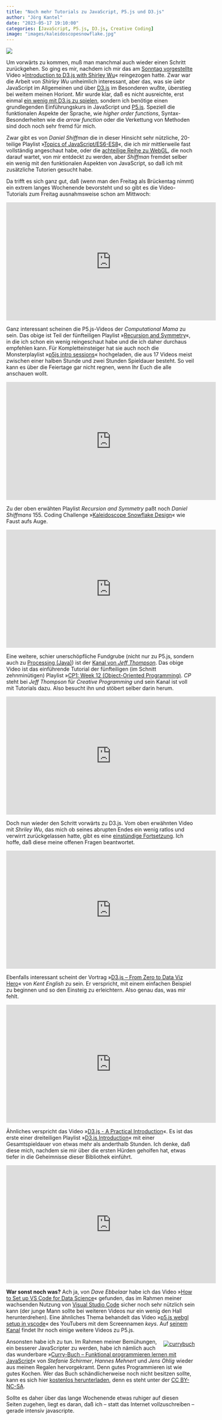```yaml
---
title: "Noch mehr Tutorials zu JavaScript, P5.js und D3.js"
author: "Jörg Kantel"
date: "2023-05-17 19:10:00"
categories: [JavaScript, P5.js, D3.js, Creative Coding]
image: "images/kaleidoscopesnowflake.jpg"
---
```


[![](images/kaleidoscopesnowflake-b.jpg)](https://www.youtube.com/watch?v=R3C2giDfmO8)

Um vorwärts zu kommen, muß man manchmal auch wieder einen Schritt zurückgehen. So ging es mir, nachdem ich mir das am [Sonntag vorgestellte](https://kantel.github.io/posts/2023051402_p5js_mit_d3js/) Video »[Introduction to D3.js with Shirley Wu](https://www.youtube.com/watch?v=rQroxWLZiCo)« reingezogen hatte. Zwar war die Arbeit von *Shirley Wu* unheimlich interessant, aber das, was sie üebr JavaScript im Allgemeinen und über [D3.js](http://cognitiones.kantel-chaos-team.de/multimedia/computergraphik/visualisierung/d3.html) im Besonderen wußte, überstieg bei weitem meinen Horiont. Mir wurde klar, daß es nicht ausreichte, erst einmal [ein wenig mit D3.js zu spielen](https://kantel.github.io/posts/2023051501_d3js_first_steps/), sondern ich benötige einen grundlegenden Einführungskurs in JavaScript und [P5.js](http://cognitiones.kantel-chaos-team.de/programmierung/creativecoding/processing/p5js.html). Speziell die funktionalen Aspekte der Sprache, wie *higher order functions*, Syntax-Besonderheiten wie die *arrow function* oder die Verkettung von Methoden sind doch noch sehr fremd für mich.

Zwar gibt es von *Daniel Shiffman* die in dieser Hinsicht sehr nützliche, 20-teilige Playlist »[Topics of JavaScript/ES6-ES8](https://www.youtube.com/playlist?list=PLRqwX-V7Uu6YgpA3Oht-7B4NBQwFVe3pr)«, die ich mir mittlerweile fast vollständig angeschaut habe, oder die [achteilige Reihe zu WebGL](https://www.youtube.com/playlist?list=PLRqwX-V7Uu6bPhi8sS1hHJ77n3zRO9FR_), die noch darauf wartet, von mir entdeckt zu werden, aber *Shiffman* fremdet selber ein wenig mit den funktionalen Aspekten von JavaScript, so daß ich mit zusätzliche Tutorien gesucht habe.

Da trifft es sich ganz gut, daß (wenn man den Freitag als Brückentag nimmt) ein extrem langes Wochenende bevorsteht und so gibt es die Video-Tutorials zum Freitag ausnahmsweise schon am Mittwoch:

<iframe width="560" height="315" src="https://www.youtube.com/embed/2B1MERytuXo" title="YouTube video player" frameborder="0" allow="accelerometer; autoplay; clipboard-write; encrypted-media; gyroscope; picture-in-picture; web-share" allowfullscreen></iframe>

Ganz interessant scheinen die P5.js-Videos der *Computational Mama* zu sein. Das obige ist Teil der fünfteiligen Playlist »[Recursion and Symmetry](https://www.youtube.com/playlist?list=PL8fSylRVlW64FhDzrVR65q7-22NPOW_sz)«, in die ich schon ein wenig reingeschaut habe und die ich daher durchaus empfehlen kann. Für Kompletteinsteiger hat sie auch noch die Monsterplaylist »[p5js intro sessions](https://www.youtube.com/playlist?list=PL8fSylRVlW65WtbT5Y1xuS3m8XaJ077vb)« hochgeladen, die aus 17 Videos meist zwischen einer halben Stunde und zwei Stunden Spieldauer besteht. So veil kann es über die Feiertage gar nicht regnen, wenn Ihr Euch die alle anschauen wollt.

<iframe width="560" height="315" src="https://www.youtube.com/embed/R3C2giDfmO8" title="YouTube video player" frameborder="0" allow="accelerometer; autoplay; clipboard-write; encrypted-media; gyroscope; picture-in-picture; web-share" allowfullscreen></iframe>

Zu der oben erwähten Playlist *Recursion and Symmetry* paßt noch *Daniel Shiffmans* 155.&nbsp;Coding Challenge »[Kaleidoscope Snowflake Design](https://www.youtube.com/watch?v=R3C2giDfmO8)« wie Faust aufs Auge.

<iframe width="560" height="315" src="https://www.youtube.com/embed/up6ZHxVEX7I" title="YouTube video player" frameborder="0" allow="accelerometer; autoplay; clipboard-write; encrypted-media; gyroscope; picture-in-picture; web-share" allowfullscreen></iframe>

Eine weitere, schier unerschöpfliche Fundgrube (nicht nur zu P5.js, sondern auch zu [Processing (Java)](http://cognitiones.kantel-chaos-team.de/programmierung/creativecoding/processing/processing.html)) ist der [Kanal von *Jeff Thompson*](https://www.youtube.com/@jeffkthompson). Das obige Video ist das einführende Tutorial der fünfteiligen (im Schnitt zehnminütigen) Playlist  »[CP1: Week 12 (Object-Oriented Programming)](https://www.youtube.com/playlist?list=PLsGCUnpinsDkUwwuhvUdvZFZ7YR97fWab). *CP* steht bei *Jeff Thompson* für *Creative Programming* und sein Kanal ist voll mit Tutorials dazu. Also besucht ihn und stöbert selber darin herum.

<iframe width="560" height="315" src="https://www.youtube.com/embed/SGtT10OdGjA" title="YouTube video player" frameborder="0" allow="accelerometer; autoplay; clipboard-write; encrypted-media; gyroscope; picture-in-picture; web-share" allowfullscreen></iframe>

Doch nun wieder den Schritt vorwärts zu D3.js. Vom oben erwähnten Video mit *Shriley Wu*, das mich ob seines abrupten Endes ein wenig ratlos und verwirrt zurückgelassen hatte, gibt es eine [einstündige Fortsetzung](https://www.youtube.com/watch?v=SGtT10OdGjA). Ich hoffe, daß diese meine offenen Fragen beantwortet.

<iframe width="560" height="315" src="https://www.youtube.com/embed/UhH3-uufZF8" title="YouTube video player" frameborder="0" allow="accelerometer; autoplay; clipboard-write; encrypted-media; gyroscope; picture-in-picture; web-share" allowfullscreen></iframe>

Ebenfalls interessant scheint der Vortrag »[D3.js – From Zero to Data Viz Hero](https://www.youtube.com/watch?v=UhH3-uufZF8)« von *Kent English* zu sein. Er verspricht, mit einem einfachen Beispiel zu beginnen und so den Einsteig zu erleichtern. Also genau das, was mir fehlt.

<iframe width="560" height="315" src="https://www.youtube.com/embed/TOJ9yjvlapY" title="YouTube video player" frameborder="0" allow="accelerometer; autoplay; clipboard-write; encrypted-media; gyroscope; picture-in-picture; web-share" allowfullscreen></iframe>

Ähnliches verspricht das Video »[D3.js - A Practical Introduction](https://www.youtube.com/watch?v=TOJ9yjvlapY)«. Es ist das erste einer dreiteiligen Playlist »[D3.js Introduction](https://www.youtube.com/playlist?list=PL55RiY5tL51r1NlkJLzVhui1S480gnuNG)« mit einer Gesamtspieldauer von etwas mehr als anderthalb Stunden. Ich denke, daß diese mich, nachdem sie mir über die ersten Hürden geholfen hat, etwas tiefer in die Geheimnisse dieser Bibliothek einführt.

<iframe width="560" height="315" src="https://www.youtube.com/embed/zulGMYg0v6U" title="YouTube video player" frameborder="0" allow="accelerometer; autoplay; clipboard-write; encrypted-media; gyroscope; picture-in-picture; web-share" allowfullscreen></iframe>

**War sonst noch was?** Ach ja, von *Dave Ebbelaar* habe ich das Video »[How to Set up VS Code for Data Science](https://www.youtube.com/watch?v=zulGMYg0v6U)« gefunden, das im Rahmen meiner wachsenden Nutzung von [Visual Studio Code](http://cognitiones.kantel-chaos-team.de/produktivitaet/visualstudiocode.html) sicher noch sehr nützlich sein kann (der junge Mann sollte bei weiteren Videos nur ein wenig den Hall herunterdrehen). Eine ähnliches Thema behandelt das Video »[p5.js webgl setup in vscode](https://www.youtube.com/watch?v=ZaL0vADywNY)« des YouTubers mit dem Screennamen *keys*. Auf [seinem Kanal](https://www.youtube.com/@keys_1) findet Ihr noch einige weitere Videos zu P5.js.

<div style="float: right; margin-left: 12px; margin-top: 6px;">[![currybuch](images/currybuch.jpg)](http://www.currybuch.de/)</div>

Ansonsten habe ich zu tun. Im Rahmen meiner Bemühungen, ein besserer JavaScripter zu werden, habe ich nämlich auch das wunderbare »[Curry-Buch -- Funktional programmieren lernen mit JavaScript](http://www.currybuch.de/)« von *Stefanie Schirmer*, *Hannes Mehnert* und *Jens Ohlig* wieder aus meinen Regalen hervorgekramt. Denn gutes Programmieren ist wie gutes Kochen. Wer das Buch schändlicherweise noch nicht besitzen sollte, kann es sich hier [kostenlos herunterladen](http://www.currybuch.de/#), denn es steht unter der [CC BY-NC-SA](https://creativecommons.org/licenses/by-nc-sa/2.0/de/).

Sollte es daher über das lange Wochenende etwas ruhiger auf diesen Seiten zugehen, liegt es daran, daß ich -- statt das Internet vollzuschreiben -- gerade intensiv javascripte.